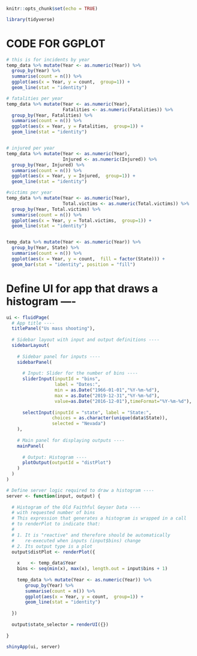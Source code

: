 ```r
knitr::opts_chunk$set(echo = TRUE)
```


```r
library(tidyverse)
```

# CODE FOR GGPLOT
```r
# this is for incidents by year
temp_data %>% mutate(Year <- as.numeric(Year)) %>% 
  group_by(Year) %>% 
  summarise(count = n()) %>% 
  ggplot(aes(x = Year, y = count,  group=1)) + 
  geom_line(stat = "identity")

# fatalities per year
temp_data %>% mutate(Year <- as.numeric(Year),
                     Fatalities <- as.numeric(Fatalities)) %>% 
  group_by(Year, Fatalities) %>% 
  summarise(count = n()) %>% 
  ggplot(aes(x = Year, y = Fatalities,  group=1)) + 
  geom_line(stat = "identity")


# injured per year 
temp_data %>% mutate(Year <- as.numeric(Year),
                     Injured <- as.numeric(Injured)) %>% 
  group_by(Year, Injured) %>% 
  summarise(count = n()) %>% 
  ggplot(aes(x = Year, y = Injured,  group=1)) + 
  geom_line(stat = "identity")

#victims per year
temp_data %>% mutate(Year <- as.numeric(Year),
                     Total.victims <- as.numeric(Total.victims)) %>% 
  group_by(Year, Total.victims) %>% 
  summarise(count = n()) %>% 
  ggplot(aes(x = Year, y = Total.victims,  group=1)) + 
  geom_line(stat = "identity")


temp_data %>% mutate(Year <- as.numeric(Year)) %>% 
  group_by(Year, State) %>% 
  summarise(count = n()) %>% 
  ggplot(aes(x = Year, y = count,  fill = factor(State))) + 
  geom_bar(stat = "identity", position = "fill")

```

# Define UI for app that draws a histogram ----
```r
ui <- fluidPage(
  # App title ----
  titlePanel("Us mass shooting"),
  
  # Sidebar layout with input and output definitions ----
  sidebarLayout(
    
    # Sidebar panel for inputs ----
    sidebarPanel(
      
      # Input: Slider for the number of bins ----
      sliderInput(inputId = "bins",
                  label = "Dates:",
                  min = as.Date("1966-01-01","%Y-%m-%d"),
                  max = as.Date("2019-12-31","%Y-%m-%d"),
                  value=as.Date("2016-12-01"),timeFormat="%Y-%m-%d"),
      
      selectInput(inputId = "state", label = "State:", 
                 choices = as.character(unique(data$State)), 
                 selected = "Nevada")
    ),
    
    # Main panel for displaying outputs ----
    mainPanel(
      
      # Output: Histogram ----
      plotOutput(outputId = "distPlot")
    )
  )
)
```
```r

# Define server logic required to draw a histogram ----
server <- function(input, output) {
  
  # Histogram of the Old Faithful Geyser Data ----
  # with requested number of bins
  # This expression that generates a histogram is wrapped in a call
  # to renderPlot to indicate that:
  #
  # 1. It is "reactive" and therefore should be automatically
  #    re-executed when inputs (input$bins) change
  # 2. Its output type is a plot
  output$distPlot <- renderPlot({
    
    x    <- temp_data$Year
    bins <- seq(min(x), max(x), length.out = input$bins + 1)
    
    temp_data %>% mutate(Year <- as.numeric(Year)) %>% 
       group_by(Year) %>% 
       summarise(count = n()) %>% 
       ggplot(aes(x = Year, y = count,  group=1)) + 
       geom_line(stat = "identity")
    
  })
  
  output$state_selector = renderUI({})
  
}
```

```r

shinyApp(ui, server)
```
